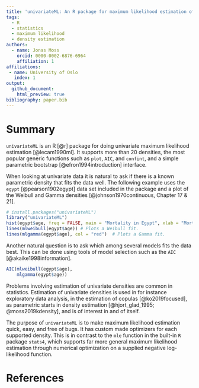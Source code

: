 ```yaml
---
title: 'univariateML: An R package for maximum likelihood estimation of univariate densities'
tags:
  - R
  - statistics
  - maximum likelihood
  - density estimation
authors:
  - name: Jonas Moss
    orcid: 0000-0002-6876-6964
    affiliation: 1
affiliations:
 - name: University of Oslo
   index: 1
output:
  github_document:
    html_preview: true
bibliography: paper.bib
---
```


# Summary

`univariateML` is an R [@r] package for doing univariate maximum likelihood estimation [@lecam1990ml]. 
It supports more than 20 densities, the most popular generic functions such as `plot`, `AIC`, and `confint`, and a simple parametric bootstrap [@efron1994introduction] interface.

When looking at univariate data it is natural to ask if there is a known 
parametric density that fits the data well. The following example uses the 
`egypt` [@pearson1902egypt] data set included in the package and a plot of the Weibull and Gamma
densities [@johnson1970continuous, Chapter 17 & 21]. 

```r
# install.packages("univariateML")
library("univariateML")
hist(egypt$age, freq = FALSE, main = "Mortality in Egypt", xlab = "Mortality")
lines(mlweibull(egypt$age)) # Plots a Weibull fit.
lines(mlgamma(egypt$age), col = "red")  # Plots a Gamma fit.
```

Another natural question is to ask which among several models fits the data best.
This can be done using tools of model selection such as the `AIC` [@akaike1998information].

```r
AIC(mlweibull(egypt$age),
    mlgamma(egypt$age))
```

Problems involving estimation of univariate densities are common in statistics. 
Estimation of univariate densities is used in for instance exploratory data analysis, 
in the estimation of copulas [@ko2019focused],
as parametric starts in density estimation [@hjort_glad_1995; @moss2019kdensity], 
and is of interest in and of itself. 

The purpose of `univariateML` is to make maximum likelihood estimation quick, 
easy, and free of bugs. It has custom made optimizers for each supported density.
This is in contrast to the `mle` function in the built-in `R` package `stats4`,
which supports far more general maximum likelihood estimation through numerical
optimization on a supplied negative log-likelihood function.

# References
